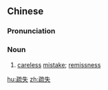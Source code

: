 ==Chinese==
{{zh-forms}}

===Pronunciation===
{{zh-pron
|m=shūshī
|c=so1 sat1
|mn=qz,xm,zz:so͘-sit/tw:soe-sit
|cat=n
}}

===Noun===
{{zh-noun}}

# [[careless]] [[mistake]]; [[remissness]]

[[hu:疏失]]
[[zh:疏失]]